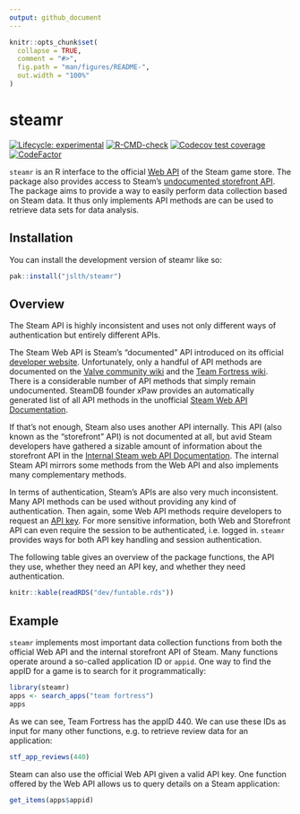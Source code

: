 ```yaml
---
output: github_document
---
```


<!-- README.md is generated from README.Rmd. Please edit that file -->

```r
knitr::opts_chunk$set(
  collapse = TRUE,
  comment = "#>",
  fig.path = "man/figures/README-",
  out.width = "100%"
)
```

# steamr

<!-- badges: start -->
[![Lifecycle: experimental](https://img.shields.io/badge/lifecycle-experimental-orange.svg)](https://lifecycle.r-lib.org/articles/stages.html#experimental)
[![R-CMD-check](https://github.com/JsLth/steamr/actions/workflows/R-CMD-check.yaml/badge.svg)](https://github.com/JsLth/steamr/actions/workflows/R-CMD-check.yaml)
[![Codecov test
coverage](https://codecov.io/gh/JsLth/steamr/branch/main/graph/badge.svg)](https://app.codecov.io/gh/JsLth/steamr?branch=main)
[![CodeFactor](https://www.codefactor.io/repository/github/jslth/steamr/badge)](https://www.codefactor.io/repository/github/jslth/steamr)
<!-- badges: end -->

`steamr` is an R interface to the official
[Web API](https://steamcommunity.com/dev) of the Steam game store. The
package also provides access to Steam's
[undocumented storefront API](https://github.com/Revadike/InternalSteamWebAPI).
The package aims to provide a way to easily perform data collection based on
Steam data. It thus only implements API methods are can be used to retrieve
data sets for data analysis. 

## Installation

You can install the development version of steamr like so:

``` r
pak::install("jslth/steamr")
```


## Overview

The Steam API is highly inconsistent and uses not only different ways of authentication but entirely different APIs.

The Steam Web API is Steam's "documented" API introduced on its official [developer website](https://steamcommunity.com/dev?l=german). Unfortunately, only a handful of API methods are documented on the [Valve community wiki](https://developer.valvesoftware.com/wiki/Steam_Web_API) and the [Team Fortress wiki](https://wiki.teamfortress.com/wiki/WebAPI). There is a considerable number of API methods that simply remain undocumented. SteamDB founder xPaw provides an automatically generated list of all API methods in the unofficial [Steam Web API Documentation](https://steamapi.xpaw.me/).

If that's not enough, Steam also uses another API internally. This API (also known as the "storefront" API) is not documented at all, but avid Steam developers have gathered a sizable amount of information about the storefront API in the [Internal Steam web API Documentation](https://github.com/Revadike/InternalSteamWebAPI). The internal Steam API mirrors some methods from the Web API and also implements many complementary methods.

In terms of authentication, Steam's APIs are also very much inconsistent. Many API methods can be used without providing any kind of authentication. Then again, some Web API methods require developers to request an [API key](https://steamcommunity.com/dev/apikey). For more sensitive information, both Web and Storefront API can even require the session to be authenticated, i.e. logged in. `steamr` provides ways for both API key handling and session authentication.

The following table gives an overview of the package functions, the API they use, whether they need an API key, and whether they need authentication.

```r
knitr::kable(readRDS("dev/funtable.rds"))
```



## Example

`steamr` implements most important data collection functions from both the
official Web API and the internal storefront API of Steam. Many functions operate
around a so-called application ID or `appid`. One way to find the appID for a
game is to search for it programmatically:

```r
library(steamr)
apps <- search_apps("team fortress")
apps
```

As we can see, Team Fortress has the appID 440. We can use these IDs as input
for many other functions, e.g. to retrieve review data for an application:

```r
stf_app_reviews(440)
```

Steam can also use the official Web API given a valid API key. One function
offered by the Web API allows us to query details on a Steam application:

```r
get_items(apps$appid)
```


